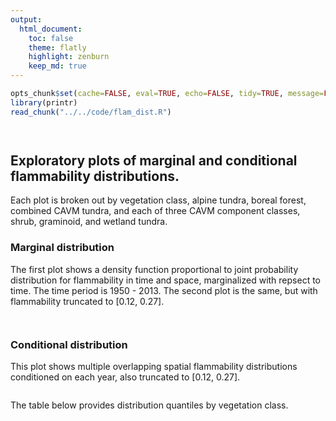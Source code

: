 ```yaml
---
output:
  html_document:
    toc: false
    theme: flatly
    highlight: zenburn
    keep_md: true
---
```


```r
opts_chunk$set(cache=FALSE, eval=TRUE, echo=FALSE, tidy=TRUE, message=FALSE, warning=FALSE, dpi=300, fig.height=10.5, fig.width=10.5)
library(printr)
read_chunk("../../code/flam_dist.R")
```

```r
```

```r
```

##
##
## Exploratory plots of marginal and conditional flammability distributions.

Each plot is broken out by vegetation class, alpine tundra, boreal forest, combined CAVM tundra, and each of three CAVM component classes, shrub, graminoid, and wetland tundra.

### Marginal distribution

The first plot shows a density function proportional to joint probability distribution for flammability in time and space,
marginalized with repsect to time. The time period is 1950 - 2013. The second plot is the same, but with flammability truncated to [0.12, 0.27].

```r
```

```r
```

### Conditional distribution

This plot shows multiple overlapping spatial flammability distributions conditioned on each year, also truncated to [0.12, 0.27].

```r
```

The table below provides distribution quantiles by vegetation class.

```r
```
